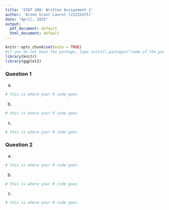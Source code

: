 ```yaml
---
title: 'STAT 300: Written Assignment 2'
author: 'Aronn Grant Laurel (21232475)'
date: "April, 2025"
output:
  pdf_document: default
  html_document: default
---
```


```r
knitr::opts_chunk$set(echo = TRUE)
#if you do not have the package, type install.packages("name_of_the_package")
library(knitr)
library(ggplot2)
```

### Question 1

(a) 

```r
# this is where your R code goes
```


(b)

```r
# this is where your R code goes
```


(c)

```r
# this is where your R code goes
```


### Question 2

(a) 

```r
# this is where your R code goes
```


(b)

```r
# this is where your R code goes
```


(c)

```r
# this is where your R code goes
```

